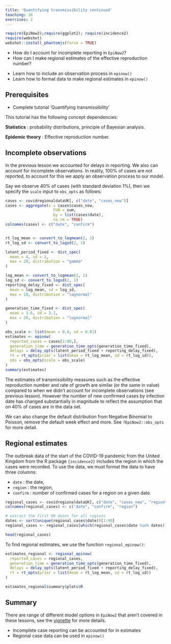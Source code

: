 ```yaml
---
title: 'Quantifying transmissibility continued'
teaching: 10
exercises: 2
---
```


```r
require(EpiNow2);require(ggplot2); require(incidence2)
require(webshot)
webshot::install_phantomjs(force = TRUE)
```


:::::::::::::::::::::::::::::::::::::: questions 

- How do I account for incomplete reporting in `EpiNow2`?
- How can I make regional estimates of the effective reproduction number?


::::::::::::::::::::::::::::::::::::::::::::::::

::::::::::::::::::::::::::::::::::::: objectives

- Learn how to include an observation process in `epinow()`
- Learn how to format data to make regional estimates in `epinow()`

::::::::::::::::::::::::::::::::::::::::::::::::

::::::::::::::::::::::::::::::::::::: prereq

## Prerequisites

+ Complete tutorial 'Quantifying transmissibility'

This tutorial has the following concept dependencies: 

**Statistics** : probability distributions, principle of Bayesian analysis. 

**Epidemic theory** : Effective reproduction number.

:::::::::::::::::::::::::::::::::


## Incomplete observations 

In the previous lesson we accounted for delays in reporting. We also can account for incomplete observations. In reality, 100% of cases are not reported, to account for this we apply an observation process to our model.

Say we observe 40% of cases (with standard deviation 1%), then we specify the `scale` input to `obs_opts` as follows:

```r

cases <- covidregionaldataUK[, c("date", "cases_new")]
cases <- aggregate(x = cases$cases_new,
                     FUN = sum,
                     by = list(cases$date),
                     na.rm = TRUE)
colnames(cases) <- c("date", "confirm")


rt_log_mean <- convert_to_logmean(2, 1)
rt_log_sd <- convert_to_logsd(2, 1) 

latent_period_fixed <- dist_spec(
  mean = 4, sd = 2, 
  max = 20, distribution = "gamma"
)

log_mean <- convert_to_logmean(2, 1)
log_sd <- convert_to_logsd(2, 1) 
reporting_delay_fixed <- dist_spec(
  mean = log_mean, sd = log_sd,
  max = 10, distribution = "lognormal"
)

generation_time_fixed <- dist_spec(
  mean = 3.6, sd = 3.1,
  max = 20, distribution = "lognormal"
)

```



```r
obs_scale <- list(mean = 0.4, sd = 0.01)
estimates <- epinow(
  reported_cases = cases[1:90,],
  generation_time = generation_time_opts(generation_time_fixed),
  delays = delay_opts(latent_period_fixed + reporting_delay_fixed),
  rt = rt_opts(prior = list(mean = rt_log_mean, sd = rt_log_sd)),
  obs = obs_opts(scale = obs_scale)
)
summary(estimates)
```


The estimates of transmissibility measures such as the effective reproduction number and rate of growth are similar (or the same in value) compared to when we didn't account for incomplete observations (see previous lesson). However the number of new confirmed cases by infection date has changed substantially in magnitude to reflect the assumption that on 40% of cases are in the data set.


We can also change the default distribution from Negative Binomial to Poisson, remove the default week effect and more. See `?EpiNow2::obs_opts` for more detail.
 
## Regional estimates

The outbreak data of the start of the COVID-19 pandemic from the United Kingdom from the R package `{incidence2}` includes the region in which the cases were recorded. To use the data, we must format the data to have three columns:

+ `date` : the date,
+ `region` : the region, 
+ `confirm` : number of confirmed cases for a region on a given date.

```r
regional_cases <- covidregionaldataUK[, c("date", "cases_new", "region")]
colnames(regional_cases) <- c("date", "confirm", "region")

# extract the first 90 dates for all regions
dates <- sort(unique(regional_cases$date))[1:90]
regional_cases <- regional_cases[which(regional_cases$date %in% dates),]

head(regional_cases)
```

To find regional estimates, we use the function `regional_epinow()`:

```r
estimates_regional <- regional_epinow(
  reported_cases = regional_cases,
  generation_time = generation_time_opts(generation_time_fixed),
  delays = delay_opts(latent_period_fixed + reporting_delay_fixed),
  rt = rt_opts(prior = list(mean = rt_log_mean, sd = rt_log_sd))
)

estimates_regional$summary$plots$R
```


## Summary

There are range of different model options in `EpiNow2` that aren't covered in these lessons, see the [vignette](https://epiforecasts.io/EpiNow2/dev/articles/estimate_infections_options.html) for more details.



::::::::::::::::::::::::::::::::::::: keypoints 


- Incomplete case reporting can be accounted for in estimates
- Regional case data can be used in `epinow()`  


::::::::::::::::::::::::::::::::::::::::::::::::

